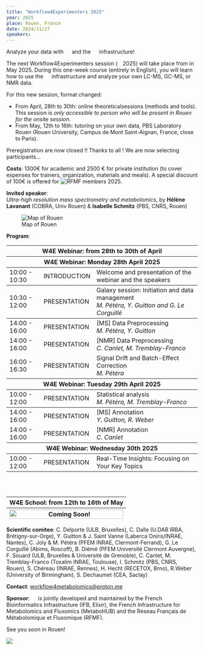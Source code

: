 ---
title: "Workflow4Experimenters 2025"
year: 2025
place: Rouen, France
date: 2024/11/27
speakers: 
---
  
Analyze your data with ![](/images/galaxy_logo_25percent_transparent.png){height="1em"} and the ![](/images/W4M_icon.svg){height="1em"} infrastructure! 
  
The next Workflow4Experimenters session (![](/images/W4E_icon.svg){height="1em"}2025) will take place from in May 2025. During this one-week course (entirely in English), you will learn how to use the ![](/images/W4M_icon.svg){height="1em"} infrastructure and analyze your own LC-MS, GC-MS, or NMR data. 

For this new session, format changed:

  - From April, 28th to 30th: online theoreticalsessions (methods and tools). This session is *only accessible to person who will be present in Rouen for the onsite session.*
  - From May, 12th to 16th: tutoring on your own data, PBS Laboratory Rouen (Rouen University, Campus de Mont Saint-Aignan, France, close to Paris).

::: callout-important
Preregistration are now closed !! Thanks to all ! We are now selecting participants... 
:::

**Costs**: 1300€ for academic and 2500 € for private institution (to cover expenses for trainers, organization, materials and meals). A special discount of 100€ is offered for ![RFMF](https://www.rfmf.fr/) members 2025.

**Invited speaker**:  
*Ultra-high resolution mass spectrometry and metabolomics*, by **Hélène Lavanant** (COBRA, Univ Rouen) & **Isabelle Schmitz** (PBS, CNRS, Rouen)


![Map of Rouen](/images/map_rouen_w4e2025.PNG)

**Program**:

<table class="table cart table-hover table-colored">
  <thead>
    <tr>
      <th colspan="5">W4E Webinar: from 28th to 30th of April</th>
    </tr>
  </thead>
  <thead>
    <tr>
      <th colspan="5">W4E Webinar: Monday 28th April 2025</th>
    </tr>
  </thead>
  <tbody>
    <tr class="remove-data">
      <td class="product">10:00 - 10:30</td>
      <td class="product">INTRODUCTION</td>
      <td colspan="2" class="product">Welcome and presentation of the webinar and the speakers</em>
      </td>
    </tr>
  </tbody>
  <tbody>
    <tr class="remove-data">
      <td class="product">10:30 - 12:00</td>
      <td class="product">PRESENTATION</td>
      <td colspan="2" class="product">Galaxy session: Initiation and data management
        <br/><em>M. Pétéra, Y. Guitton and G. Le Corguillé</em>
      </td>
    </tr>
  </tbody>
  <tbody>
    <tr class="remove-data">
      <td class="product">14:00 - 16:00</td>
      <td class="product">PRESENTATION</td>
      <td colspan="2" class="product">
        [MS] Data Preprocessing
        <br/><em>M. Pétéra, Y. Guitton</em>
      </td>
    </tr>
    <tr class="remove-data">
      <td class="product">14:00 - 16:00</td>
      <td class="product">PRESENTATION</td>
      <td colspan="2" class="product">
        [NMR] Data Preprocessing
        <br/><em>C. Canlet, M. Tremblay-Franco</em>
      </td>
    </tr>
    <tr class="remove-data">
      <td class="product">16:00 - 16:30</td>
      <td class="product">PRESENTATION</td>
      <td colspan="2" class="product">
        Signal Drift and Batch-Effect Correction
        <br/><em>M. Pétéra</em>
      </td>
    </tr>
  </tbody>
  <thead>
    <tr>
      <th colspan="5">W4E Webinar: Tuesday 29th April 2025</th>
    </tr>
  </thead>
  <tbody>
    <tr class="remove-data">
      <td class="product">10:00 - 12:00</td>
      <td class="product">PRESENTATION</td>
      <td colspan="2" class="product">
        Statistical analysis
        <br/><em>M. Pétéra, M. Tremblay-Franco</em>
      </td>
    </tr>
  </tbody>
  <tbody>
    <tr class="remove-data">
      <td class="product">14:00 - 16:00</td>
      <td class="product">PRESENTATION</td>
      <td colspan="2" class="product">
        [MS] Annotation
        <br/><em>Y. Guitton, R. Weber</em>
      </td>
    </tr>
    <tr class="remove-data">
      <td class="product">14:00 - 16:00</td>
      <td class="product">PRESENTATION</td>
      <td colspan="2" class="product">
        [NMR] Annotation
        <br/><em>C. Canlet</em>
      </td>
    </tr>
  </tbody>
  <thead>
    <tr>
      <th colspan="5">W4E Webinar: Wednesday 30th 2025</th>
    </tr>
  </thead>
  <tbody>
    <tr class="remove-data">
      <td class="product">10:00 - 12:00</td>
      <td class="product">PRESENTATION</td>
      <td colspan="2" class="product">
        Real-Time Insights: Focusing on Your Key Topics 
      </td>
    </tr>
  </tbody>
</table>
<br>
<br>
<table class="table cart table-hover table-colored">
  <thead>
    <tr>
      <th colspan="5">W4E School: from 12th to 16th of May</th>
    </tr>
  </thead>
  <thead>
    <tr>
      <th colspan="5">
        <img src="/images/planning_w4e25.png" alt="Coming Soon!" style="width: 100%; max-width: 900px;" />
      </th>
    </tr>
  </thead>
</table>

**Scientific comitee**: C. Delporte (ULB, Bruxelles), C. Dalle (U.DAB IRBA, Brétigny-sur-Orge), Y. Guitton & J. Saint Vanne (Laberca Oniris/INRAE, Nantes), C. Joly & M. Pétéra (PFEM INRAE, Clermont-Ferrand), G. Le Corguillé (Abims, Roscoff), B. Diémé (PFEM Université Clermont Auvergne), F. Souard (ULB, Bruxelles & Université de Grenoble), C. Canlet, M. Tremblay-Franco (Toxalim INRAE, Toulouse), I. Schmitz (PBS, CNRS, Rouen), S. Chéreau (INRAE, Rennes), H. Hecht (RECETOX, Brno), R.Weber (University of Birmingham), S. Dechaumet (CEA, Saclay)

**Contact**: [workflow4metabolomics@proton.me](workflow4metabolomics@proton.me)

**Sponsor**: ![](/images/W4M_icon.svg){height="1em"} is jointly developed and maintained by the French Bioinformatics Infrastructure  (IFB, Elixir), the French Infrastructure for Metabolomics and Fluxomics (MetaboHUB) and the Réseau Français de Métabolomique et Fluxomique (RFMF).

See you soon in Rouen!

![](/images/bandeau_w4e_rouen.PNG)
